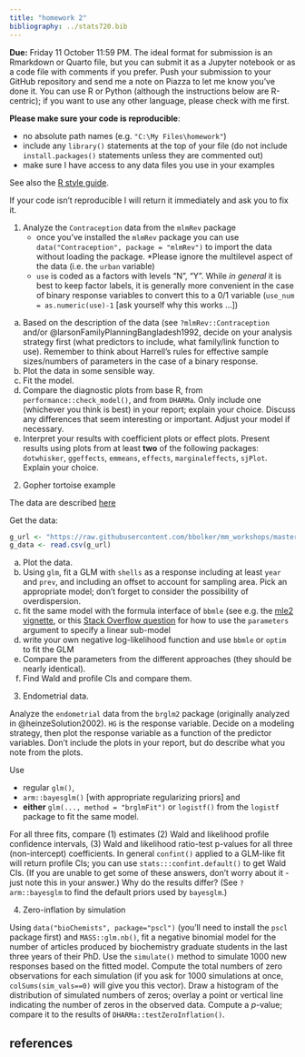 ```yaml
---
title: "homework 2"
bibliography: ../stats720.bib
---
```



**Due:** Friday 11 October 11:59 PM. The ideal format for submission is an Rmarkdown or Quarto file, but you can submit it as a Jupyter notebook or as a code file with comments if you prefer. Push your submission to your GitHub repository and send me a note on Piazza to let me know you've done it. You can use R or Python (although the instructions below are R-centric); if you want to use any other language, please check with me first.

**Please make sure your code is reproducible**:

* no absolute path names (e.g. `"C:\My Files\homework"`)
* include any `library()` statements at the top of your file (do not include `install.packages()` statements unless they are commented out)
* make sure I have access to any data files you use in your examples

See also the [R style guide](https://bbolker.github.io/stats720/R_style.html).

If your code isn't reproducible I will return it immediately and ask you to fix it.

1. Analyze the `Contraception` data from the `mlmRev` package 
   * once you've installed the `mlmRev` package you can use `data("Contraception", package = "mlmRev")` to import the data without loading the package. *Please ignore the multilevel aspect of the data (i.e. the `urban` variable)
   * `use` is coded as a factors with levels "N", "Y". While *in general* it is best to keep factor labels, it is generally more convenient in the case of binary response variables to convert this to a 0/1 variable (`use_num = as.numeric(use)-1` [ask yourself why this works ...])

a. Based on the description of the data (see `?mlmRev::Contraception` and/or @larsonFamilyPlanningBangladesh1992, decide on your analysis strategy first (what predictors to include, what family/link function to use). Remember to think about Harrell's rules for effective sample sizes/numbers of parameters in the case of a binary response.
b. Plot the data in some sensible way.
c. Fit the model.
d. Compare the diagnostic plots from base R, from `performance::check_model()`, and from `DHARMa`. Only include one (whichever you think is best) in your report; explain your choice. Discuss any differences that seem interesting or important. Adjust your model if necessary.
e. Interpret your results with coefficient plots or effect plots. Present results using plots from at least **two** of the following packages: `dotwhisker`, `ggeffects`, `emmeans`, `effects`, `marginaleffects`, `sjPlot`. Explain your choice.

2. Gopher tortoise example

The data are described [here](./data.html#gopher-tortoises)

Get the data:

```r
g_url <- "https://raw.githubusercontent.com/bbolker/mm_workshops/master/data/gopherdat2.csv"
g_data <- read.csv(g_url)
```

a. Plot the data.
b. Using `glm`, fit a GLM with `shells` as a response including at least `year` and `prev`, and including an offset to account for sampling area. Pick an appropriate model; don't forget to consider the possibility of overdispersion.
c. fit the same model with the formula interface of `bbmle` (see e.g. the [mle2 vignette](https://cran.r-project.org/web/packages/bbmle/vignettes/mle2.pdf), or this [Stack Overflow question](https://stackoverflow.com/questions/68686004/how-to-do-negative-binomial-regression-with-the-rms-package-in-r/68703392#68703392) for how to use the `parameters` argument to specify a linear sub-model
d. write your own negative log-likelihood function and use `bbmle` or `optim` to fit the GLM
e. Compare the parameters from the different approaches (they should be nearly identical). 
f. Find Wald and profile CIs and compare them.

3. Endometrial data.

Analyze the `endometrial` data from the `brglm2` package (originally analyzed in @heinzeSolution2002). `HG` is the response variable. Decide on a modeling strategy, then plot the response variable as a function of the predictor variables. Don't include the plots in your report, but do describe what you note from the plots.


Use 

* regular `glm()`, 
* `arm::bayesglm()` [with appropriate regularizing priors] and 
* **either** `glm(..., method = "brglmFit")` or `logistf()` from the `logistf` package to fit the same model. 

For all three fits, compare (1) estimates (2) Wald and likelihood profile confidence intervals, (3) Wald and likelihood ratio-test p-values for all three (non-intercept) coefficients. In general `confint()` applied to a GLM-like fit will return profile CIs; you can use `stats:::confint.default()` to get Wald CIs. (If you are unable to get some of these answers, don't worry about it - just note this in your answer.) Why do the results differ? (See `?arm::bayesglm` to find the default priors used by `bayesglm`.)

4. Zero-inflation by simulation

Using `data("bioChemists", package="pscl")` (you'll need to install the `pscl` package first) and `MASS::glm.nb()`, fit a negative binomial model for the number of articles produced by biochemistry graduate students in the last three years of their PhD. Use the `simulate()` method to simulate 1000 new responses based on the fitted model.  Compute the total numbers of zero observations for each simulation (if you ask for 1000 simulations at once, `colSums(sim_vals==0)` will give you this vector). Draw a histogram of the distribution of simulated numbers of zeros; overlay a point or vertical line indicating the number of zeros in the observed data. Compute a $p$-value; compare it to the results of `DHARMa::testZeroInflation()`.

## references

